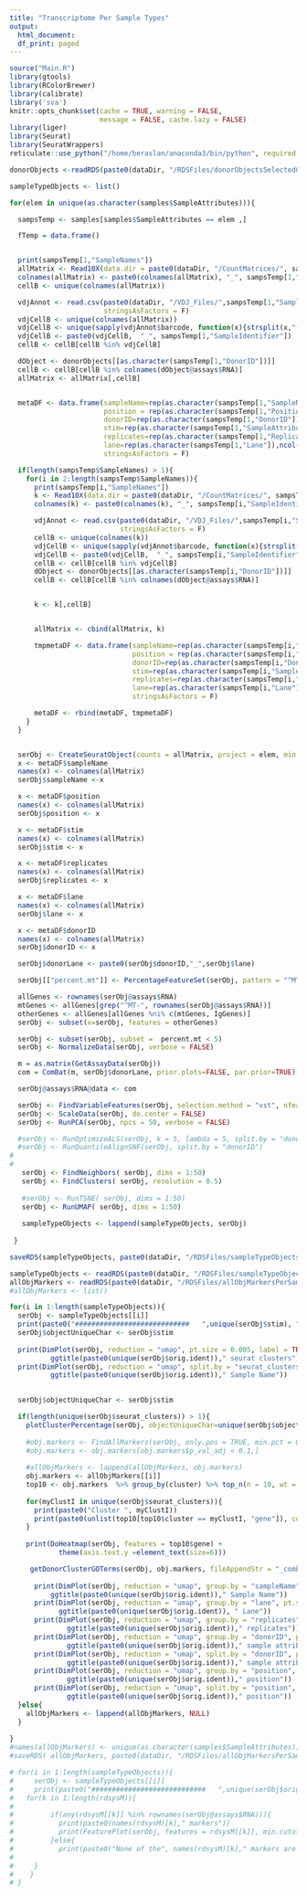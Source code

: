 ```yaml
---
title: "Transcriptome Per Sample Types"
output:
  html_document:
  df_print: paged
---
```

  
```r
source("Main.R")
library(gtools)
library(RColorBrewer)
library(calibrate)
library('sva')
knitr::opts_chunk$set(cache = TRUE, warning = FALSE, 
                      message = FALSE, cache.lazy = FALSE)
library(liger)
library(Seurat)
library(SeuratWrappers)
reticulate::use_python("/home/beraslan/anaconda3/bin/python", required = T)
```


```r
donorObjects <-readRDS(paste0(dataDir, "/RDSFiles/donorObjectsSelectedCells.rds"))

sampleTypeObjects <- list()

for(elem in unique(as.character(samples$SampleAttributes))){

  sampsTemp <- samples[samples$SampleAttributes == elem ,]

  fTemp = data.frame()


  print(sampsTemp[1,"SampleNames"])
  allMatrix <- Read10X(data.dir = paste0(dataDir, "/CountMatrices/", sampsTemp[1,"SampleNames"]))
  colnames(allMatrix) <- paste0(colnames(allMatrix), "_", sampsTemp[1,"SampleIdentifier"])
  cellB <- unique(colnames(allMatrix))

  vdjAnnot <- read.csv(paste0(dataDir, "/VDJ_Files/",sampsTemp[1,"SampleNames"],"/filtered_contig_annotations.csv"),
                       stringsAsFactors = F)
  vdjCellB <- unique(colnames(allMatrix))
  vdjCellB <- unique(sapply(vdjAnnot$barcode, function(x){strsplit(x,"-")[[1]][1]}))
  vdjCellB <- paste0(vdjCellB,  "_", sampsTemp[1,"SampleIdentifier"])
  cellB <- cellB[cellB %in% vdjCellB]

  dObject <- donorObjects[[as.character(sampsTemp[1,"DonorID"])]]
  cellB <- cellB[cellB %in% colnames(dObject@assays$RNA)]
  allMatrix <- allMatrix[,cellB]


  metaDF <- data.frame(sampleName=rep(as.character(sampsTemp[1,"SampleNames"]),ncol(allMatrix)),
                       position = rep(as.character(sampsTemp[1,"Position"]),ncol(allMatrix)),
                       donorID=rep(as.character(sampsTemp[1,"DonorID"]),ncol(allMatrix)),
                       stim=rep(as.character(sampsTemp[1,"SampleAttributes"]),ncol(allMatrix)),
                       replicates=rep(as.character(sampsTemp[1,"Replicates"]),ncol(allMatrix)),
                       lane=rep(as.character(sampsTemp[1,"Lane"]),ncol(allMatrix)),
                       stringsAsFactors = F)

  if(length(sampsTemp$SampleNames) > 1){
    for(i in 2:length(sampsTemp$SampleNames)){
      print(sampsTemp[i,"SampleNames"])
      k <- Read10X(data.dir = paste0(dataDir, "/CountMatrices/", sampsTemp[i,"SampleNames"]))
      colnames(k) <- paste0(colnames(k), "_", sampsTemp[i,"SampleIdentifier"])

      vdjAnnot <- read.csv(paste0(dataDir, "/VDJ_Files/",sampsTemp[i,"SampleNames"],"/filtered_contig_annotations.csv"),
                           stringsAsFactors = F)
      cellB <- unique(colnames(k))
      vdjCellB <- unique(sapply(vdjAnnot$barcode, function(x){strsplit(x,"-")[[1]][1]}))
      vdjCellB <- paste0(vdjCellB,  "_", sampsTemp[i,"SampleIdentifier"])
      cellB <- cellB[cellB %in% vdjCellB]
      dObject <- donorObjects[[as.character(sampsTemp[i,"DonorID"])]]
      cellB <- cellB[cellB %in% colnames(dObject@assays$RNA)]


      k <- k[,cellB]


      allMatrix <- cbind(allMatrix, k)

      tmpmetaDF <- data.frame(sampleName=rep(as.character(sampsTemp[i,"SampleNames"]),ncol(k)),
                              position = rep(as.character(sampsTemp[i,"Position"]),ncol(k)),
                              donorID=rep(as.character(sampsTemp[i,"DonorID"]),ncol(k)),
                              stim=rep(as.character(sampsTemp[i,"SampleAttributes"]),ncol(k)),
                              replicates=rep(as.character(sampsTemp[i,"Replicates"]),ncol(k)),
                              lane=rep(as.character(sampsTemp[i,"Lane"]),ncol(k)),
                              stringsAsFactors = F)

      metaDF <- rbind(metaDF, tmpmetaDF)
    }
  }


  serObj <- CreateSeuratObject(counts = allMatrix, project = elem, min.features=300, min.cells = 50)
  x <- metaDF$sampleName
  names(x) <- colnames(allMatrix)
  serObj$sampleName <-x

  x <- metaDF$position
  names(x) <- colnames(allMatrix)
  serObj$position <- x

  x <- metaDF$stim
  names(x) <- colnames(allMatrix)
  serObj$stim <- x

  x <- metaDF$replicates
  names(x) <- colnames(allMatrix)
  serObj$replicates <- x

  x <- metaDF$lane
  names(x) <- colnames(allMatrix)
  serObj$lane <- x

  x <- metaDF$donorID
  names(x) <- colnames(allMatrix)
  serObj$donorID <- x

  serObj$donorLane <- paste0(serObj$donorID,"_",serObj$lane)

  serObj[["percent.mt"]] <- PercentageFeatureSet(serObj, pattern = "^MT-")

  allGenes <- rownames(serObj@assays$RNA)
  mtGenes <- allGenes[grep("^MT-", rownames(serObj@assays$RNA))]
  otherGenes <- allGenes[allGenes %ni% c(mtGenes, IgGenes)]
  serObj <- subset(x=serObj, features = otherGenes)

  serObj <- subset(serObj, subset =  percent.mt < 5)
  serObj <- NormalizeData(serObj, verbose = FALSE)

  m = as.matrix(GetAssayData(serObj))
  com = ComBat(m, serObj$donorLane, prior.plots=FALSE, par.prior=TRUE)

  serObj@assays$RNA@data <- com

  serObj <- FindVariableFeatures(serObj, selection.method = "vst", nfeatures = 2000)
  serObj <- ScaleData(serObj, do.center = FALSE)
  serObj <- RunPCA(serObj, npcs = 50, verbose = FALSE)

  #serObj <- RunOptimizeALS(serObj, k = 5, lambda = 5, split.by = "donorID")
  #serObj <- RunQuantileAlignSNF(serObj, split.by = "donorID")
# 
# 
   serObj <- FindNeighbors( serObj, dims = 1:50)
   serObj <- FindClusters( serObj, resolution = 0.5)
 
   #serObj <- RunTSNE( serObj, dims = 1:50)
   serObj <- RunUMAP( serObj, dims = 1:50)
 
   sampleTypeObjects <- lappend(sampleTypeObjects, serObj)
 
 }

saveRDS(sampleTypeObjects, paste0(dataDir, "/RDSFiles/sampleTypeObjects_combatDonorLane.rds"))

```




```r
sampleTypeObjects <- readRDS(paste0(dataDir, "/RDSFiles/sampleTypeObjects_combatDonorLane.rds"))
allObjMarkers <- readRDS(paste0(dataDir, "/RDSFiles/allObjMarkersPerSampleType_combatDonorLane.rds"))
#allObjMarkers <- list()

for(i in 1:length(sampleTypeObjects)){
  serObj <- sampleTypeObjects[[i]]
  print(paste0("############################   ",unique(serObj$stim), "   ###########################"))
  serObj$objectUniqueChar <- serObj$stim
  
  print(DimPlot(serObj, reduction = "umap", pt.size = 0.005, label = TRUE)+
          ggtitle(paste0(unique(serObj$orig.ident))," seurat clusters"))
  print(DimPlot(serObj, reduction = "umap", split.by = "seurat_clusters", pt.size = 0.05)+
          ggtitle(paste0(unique(serObj$orig.ident))," Sample Name"))
 

  serObj$objectUniqueChar <- serObj$stim

  if(length(unique(serObj$seurat_clusters)) > 1){
    plotClusterPercentage(serObj, objectUniqueChar=unique(serObj$objectUniqueChar))
    
    #obj.markers <- FindAllMarkers(serObj, only.pos = TRUE, min.pct = 0.25, logfc.threshold = 0.25)
    #obj.markers <- obj.markers[obj.markers$p_val_adj < 0.1,]
    
    #allObjMarkers <- lappend(allObjMarkers, obj.markers)
    obj.markers <- allObjMarkers[[i]]
    top10 <- obj.markers  %>% group_by(cluster) %>% top_n(n = 10, wt = avg_logFC)
    
    for(myClustI in unique(serObj$seurat_clusters)){
      print(paste0("Cluster ", myClustI))
      print(paste0(unlist(top10[top10$cluster == myClustI, "gene"]), collapse = ", "))
    }
    
    print(DoHeatmap(serObj, features = top10$gene) +
            theme(axis.text.y =element_text(size=6)))

     getDonorClusterGOTerms(serObj, obj.markers, fileAppendStr = "_combatDonorLaneTRCellsRemoved")
     
      print(DimPlot(serObj, reduction = "umap", group.by = "sampleName", pt.size = 0.05)+
          ggtitle(paste0(unique(serObj$orig.ident))," Sample Name"))
      print(DimPlot(serObj, reduction = "umap", group.by = "lane", pt.size = 0.05)+
            ggtitle(paste0(unique(serObj$orig.ident)), " Lane"))
      print(DimPlot(serObj, reduction = "umap", group.by = "replicates", pt.size = 0.05)+
              ggtitle(paste0(unique(serObj$orig.ident))," replicates"))
      print(DimPlot(serObj, reduction = "umap", group.by = "donorID", pt.size = 0.05)+
              ggtitle(paste0(unique(serObj$orig.ident))," sample attribute"))
      print(DimPlot(serObj, reduction = "umap", split.by = "donorID", pt.size = 0.05)+
              ggtitle(paste0(unique(serObj$orig.ident))," sample attribute"))
      print(DimPlot(serObj, reduction = "umap", group.by = "position", pt.size = 0.05)+
              ggtitle(paste0(unique(serObj$orig.ident))," position"))
      print(DimPlot(serObj, reduction = "umap", split.by = "position", pt.size = 0.05)+
              ggtitle(paste0(unique(serObj$orig.ident))," position"))
  }else{
    allObjMarkers <- lappend(allObjMarkers, NULL)
  }
  
}
#names(allObjMarkers) <- unique(as.character(samples$SampleAttributes))
#saveRDS( allObjMarkers, paste0(dataDir, "/RDSFiles/allObjMarkersPerSampleType_combatDonorLane.rds"))

```


```r
# for(i in 1:length(sampleTypeObjects)){
#     serObj <- sampleTypeObjects[[i]]
#     print(paste0("############################   ",unique(serObj$orig.ident), "   ###########################"))
#   for(k in 1:length(rdsysM)){
# 
#         if(any(rdsysM[[k]] %in% rownames(serObj@assays$RNA))){
#           print(paste0(names(rdsysM)[k]," markers"))
#           print(FeaturePlot(serObj, features = rdsysM[[k]], min.cutoff = "q9", ncol = 3))
#         }else{
#           print(paste0("None of the", names(rdsysM)[k]," markers are expressed"))
# 
#     }
#    }
# }
```
